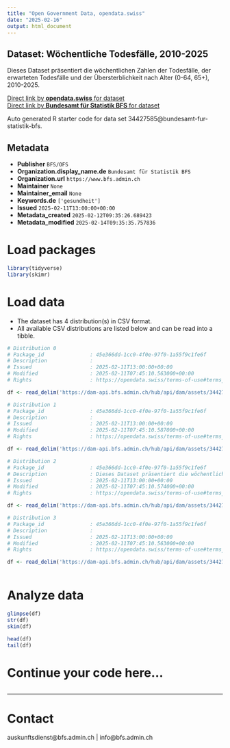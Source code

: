 ```yaml
---
title: "Open Government Data, opendata.swiss"
date: "2025-02-16"
output: html_document
---
```


## Dataset: Wöchentliche Todesfälle, 2010-2025

Dieses Dataset präsentiert die wöchentlichen Zahlen der Todesfälle, der erwarteten Todesfälle und der Übersterblichkeit nach Alter (0-64, 65+), 2010-2025.

[Direct link by **opendata.swiss** for dataset](https://opendata.swiss/de/dataset/wochentliche-todesfalle-2010-2025)<br>
[Direct link by **Bundesamt für Statistik BFS** for dataset](https://www.bfs.admin.ch/asset/de/ts-d-14.03.04.03-wr)

Auto generated R starter code for data set 34427585@bundesamt-fur-statistik-bfs.

## Metadata

- **Publisher** `BFS/OFS`
- **Organization.display_name.de** `Bundesamt für Statistik BFS`
- **Organization.url** `https://www.bfs.admin.ch`
- **Maintainer** `None`
- **Maintainer_email** `None`
- **Keywords.de** `['gesundheit']`
- **Issued** `2025-02-11T13:00:00+00:00`
- **Metadata_created** `2025-02-12T09:35:26.689423`
- **Metadata_modified** `2025-02-14T09:35:35.757836`


# Load packages

```r

library(tidyverse)
library(skimr)

```

# Load data

-   The dataset has 4 distribution(s) in CSV format.
-   All available CSV distributions are listed below and can be read into a tibble.

```r

# Distribution 0
# Package_id               : 45e366dd-1cc0-4f0e-97f0-1a55f9c1fe6f
# Description              : 
# Issued                   : 2025-02-11T13:00:00+00:00
# Modified                 : 2025-02-11T07:45:10.563000+00:00
# Rights                   : https://opendata.swiss/terms-of-use#terms_by_ask

df <- read_delim('https://dam-api.bfs.admin.ch/hub/api/dam/assets/34427599/master')

# Distribution 1
# Package_id               : 45e366dd-1cc0-4f0e-97f0-1a55f9c1fe6f
# Description              : 
# Issued                   : 2025-02-11T13:00:00+00:00
# Modified                 : 2025-02-11T07:45:10.587000+00:00
# Rights                   : https://opendata.swiss/terms-of-use#terms_by_ask

df <- read_delim('https://dam-api.bfs.admin.ch/hub/api/dam/assets/34427595/master')

# Distribution 2
# Package_id               : 45e366dd-1cc0-4f0e-97f0-1a55f9c1fe6f
# Description              : Dieses Dataset präsentiert die wöchentlichen Zahlen der Todesfälle, der erwarteten Todesfälle und der Übersterblichkeit nach Alter (0-64, 65+), 2010-2025.
# Issued                   : 2025-02-11T13:00:00+00:00
# Modified                 : 2025-02-11T07:45:10.574000+00:00
# Rights                   : https://opendata.swiss/terms-of-use#terms_by_ask

df <- read_delim('https://dam-api.bfs.admin.ch/hub/api/dam/assets/34427606/master')

# Distribution 3
# Package_id               : 45e366dd-1cc0-4f0e-97f0-1a55f9c1fe6f
# Description              : 
# Issued                   : 2025-02-11T13:00:00+00:00
# Modified                 : 2025-02-11T07:45:10.563000+00:00
# Rights                   : https://opendata.swiss/terms-of-use#terms_by_ask

df <- read_delim('https://dam-api.bfs.admin.ch/hub/api/dam/assets/34427605/master')



```

# Analyze data

```r

glimpse(df)
str(df)
skim(df)

head(df)
tail(df)

```

# Continue your code here...

```r

```

------------------------------------------------------------------------

# Contact

auskunftsdienst@bfs.admin.ch | info@bfs.admin.ch
